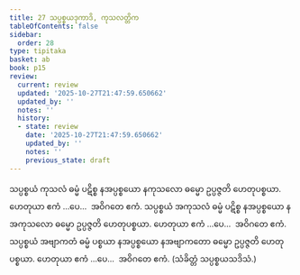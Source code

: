 ```yaml
---
title: 27 သပ္ပစ္စယဒုကာဒိ, ကုသလတ္တိက
tableOfContents: false
sidebar:
  order: 28
type: tipitaka
basket: ab
book: p15
review:
  current: review
  updated: '2025-10-27T21:47:59.650662'
  updated_by: ''
  notes: ''
  history:
  - state: review
    date: '2025-10-27T21:47:59.650662'
    updated_by: ''
    notes: ''
    previous_state: draft
---
```



<ReviewStatus review={frontmatter.review} showDetails={true} />

<HypothesisAnnotation frontmatter={frontmatter} />

<DynamicBreadcrumb />

<Division number="36" book="p15" e="ch" v="40" p="225">

<Paragraph number="101" book="p15">
သပ္ပစ္စယံ ကုသလံ ဓမ္မံ ပဋိစ္စ နအပ္ပစ္စယော နကုသလော ဓမ္မော ဥပ္ပဇ္ဇတိ ဟေတုပစ္စယာ. ဟေတုယာ ဧကံ …ပေ…  အဝိဂတေ ဧကံ.
</Paragraph>

<Paragraph number="102" book="p15">
သပ္ပစ္စယံ အကုသလံ ဓမ္မံ ပဋိစ္စ နအပ္ပစ္စယော နအကုသလော ဓမ္မော ဥပ္ပဇ္ဇတိ ဟေတုပစ္စယာ. ဟေတုယာ ဧကံ …ပေ…  အဝိဂတေ ဧကံ.
</Paragraph>

<Paragraph number="103" book="p15">
သပ္ပစ္စယံ အဗျာကတံ ဓမ္မံ ပစ္စယာ နအပ္ပစ္စယော နအဗျာကတော ဓမ္မော ဥပ္ပဇ္ဇတိ ဟေတုပစ္စယာ. ဟေတုယာ ဧကံ …ပေ…  အဝိဂတေ ဧကံ. (သံခိတ္တံ သပ္ပစ္စယသဒိသံ.)
</Paragraph>
</Division>